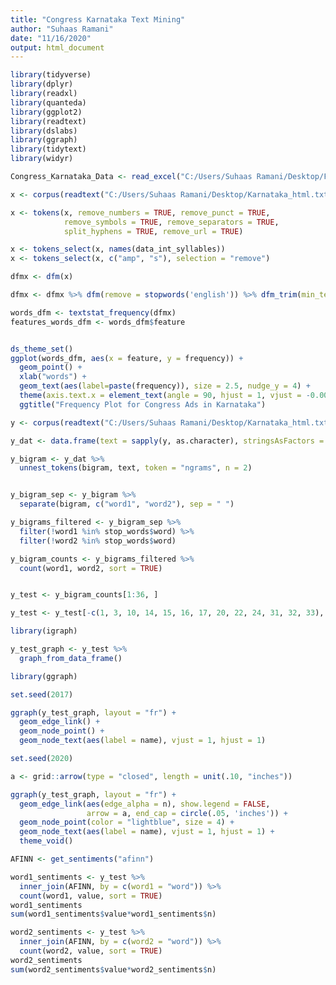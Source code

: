 ---
title: "Congress Karnataka Text Mining"
author: "Suhaas Ramani"
date: "11/16/2020"
output: html_document
---

```{r}
library(tidyverse)
library(dplyr)
library(readxl)
library(quanteda)
library(ggplot2)
library(readtext)
library(dslabs)
library(ggraph)
library(tidytext)
library(widyr)

Congress_Karnataka_Data <- read_excel("C:/Users/Suhaas Ramani/Desktop/Filtered_Congress_KA_Data.xlsx")

x <- corpus(readtext("C:/Users/Suhaas Ramani/Desktop/Karnataka_html.txt"))

x <- tokens(x, remove_numbers = TRUE, remove_punct = TRUE, 
            remove_symbols = TRUE, remove_separators = TRUE, 
            split_hyphens = TRUE, remove_url = TRUE)

x <- tokens_select(x, names(data_int_syllables))
x <- tokens_select(x, c("amp", "s"), selection = "remove")

dfmx <- dfm(x)

dfmx <- dfmx %>% dfm(remove = stopwords('english')) %>% dfm_trim(min_termfreq = 20)

words_dfm <- textstat_frequency(dfmx)
features_words_dfm <- words_dfm$feature


ds_theme_set()
ggplot(words_dfm, aes(x = feature, y = frequency)) + 
  geom_point() + 
  xlab("words") +
  geom_text(aes(label=paste(frequency)), size = 2.5, nudge_y = 4) +
  theme(axis.text.x = element_text(angle = 90, hjust = 1, vjust = -0.00001)) + 
  ggtitle("Frequency Plot for Congress Ads in Karnataka")

y <- corpus(readtext("C:/Users/Suhaas Ramani/Desktop/Karnataka_html.txt"))

y_dat <- data.frame(text = sapply(y, as.character), stringsAsFactors = FALSE)

y_bigram <- y_dat %>% 
  unnest_tokens(bigram, text, token = "ngrams", n = 2)


y_bigram_sep <- y_bigram %>% 
  separate(bigram, c("word1", "word2"), sep = " ")

y_bigrams_filtered <- y_bigram_sep %>%
  filter(!word1 %in% stop_words$word) %>%
  filter(!word2 %in% stop_words$word)

y_bigram_counts <- y_bigrams_filtered %>% 
  count(word1, word2, sort = TRUE)


y_test <- y_bigram_counts[1:36, ]

y_test <- y_test[-c(1, 3, 10, 14, 15, 16, 17, 20, 22, 24, 31, 32, 33), ]

library(igraph)

y_test_graph <- y_test %>% 
  graph_from_data_frame()

library(ggraph)

set.seed(2017)

ggraph(y_test_graph, layout = "fr") +
  geom_edge_link() +
  geom_node_point() +
  geom_node_text(aes(label = name), vjust = 1, hjust = 1)

set.seed(2020)

a <- grid::arrow(type = "closed", length = unit(.10, "inches"))

ggraph(y_test_graph, layout = "fr") +
  geom_edge_link(aes(edge_alpha = n), show.legend = FALSE,
                 arrow = a, end_cap = circle(.05, 'inches')) +
  geom_node_point(color = "lightblue", size = 4) +
  geom_node_text(aes(label = name), vjust = 1, hjust = 1) +
  theme_void()

AFINN <- get_sentiments("afinn")

word1_sentiments <- y_test %>%
  inner_join(AFINN, by = c(word1 = "word")) %>% 
  count(word1, value, sort = TRUE)
word1_sentiments
sum(word1_sentiments$value*word1_sentiments$n)

word2_sentiments <- y_test %>% 
  inner_join(AFINN, by = c(word2 = "word")) %>% 
  count(word2, value, sort = TRUE)
word2_sentiments
sum(word2_sentiments$value*word2_sentiments$n)
```
